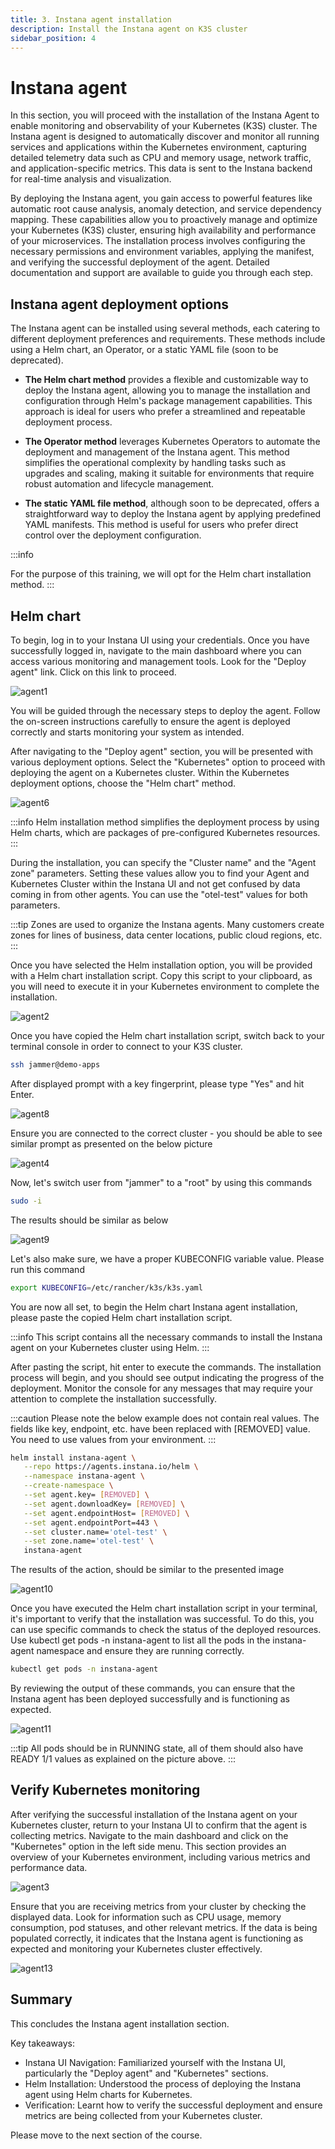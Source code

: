 ```yaml
---
title: 3. Instana agent installation
description: Install the Instana agent on K3S cluster
sidebar_position: 4
---
```


# Instana agent

In this section, you will proceed with the installation of the Instana Agent to enable monitoring and observability of your Kubernetes (K3S) cluster. The Instana agent is designed to automatically discover 
and monitor all running services and applications within the Kubernetes environment, capturing detailed telemetry data such as CPU and memory usage, network traffic, and application-specific metrics. 
This data is sent to the Instana backend for real-time analysis and visualization.

By deploying the Instana agent, you gain access to powerful features like automatic root cause analysis, anomaly detection, and service dependency mapping. These capabilities allow you to proactively manage 
and optimize your Kubernetes (K3S) cluster, ensuring high availability and performance of your microservices. The installation process involves configuring the necessary permissions and environment variables, 
applying the manifest, and verifying the successful deployment of the agent. Detailed documentation and support are available to guide you through each step.

## Instana agent deployment options

 The Instana agent can be installed using several methods, each catering to different deployment preferences and requirements. These methods include using a Helm chart, an Operator, or a static YAML file (soon to be deprecated).

- **The Helm chart method** provides a flexible and customizable way to deploy the Instana agent, allowing you to manage the installation and configuration through Helm's package management capabilities. 
This approach is ideal for users who prefer a streamlined and repeatable deployment process.

- **The Operator method** leverages Kubernetes Operators to automate the deployment and management of the Instana agent. This method simplifies the operational complexity by handling tasks such as upgrades and scaling, 
making it suitable for environments that require robust automation and lifecycle management.

- **The static YAML file method**, although soon to be deprecated, offers a straightforward way to deploy the Instana agent by applying predefined YAML manifests. This method is useful for users who prefer 
direct control over the deployment configuration.

:::info

For the purpose of this training, we will opt for the Helm chart installation method. 
:::

## Helm chart

To begin, log in to your Instana UI using your credentials. Once you have successfully logged in, navigate to the main dashboard where you can access various monitoring and management tools. 
Look for the "Deploy agent" link. Click on this link to proceed. 
 
![agent1](images/agent-install-005.png)

You will be guided through the necessary steps to deploy the agent. Follow the on-screen instructions carefully 
to ensure the agent is deployed correctly and starts monitoring your system as intended.

After navigating to the "Deploy agent" section, you will be presented with various deployment options. 
Select the "Kubernetes" option to proceed with deploying the agent on a Kubernetes cluster. 
Within the Kubernetes deployment options, choose the "Helm chart" method. 

![agent6](images/agent-install-006.png)

:::info
Helm installation method simplifies the deployment process by using Helm charts, which are packages of pre-configured Kubernetes resources.
:::

During the installation, you can specify the "Cluster name" and the "Agent zone" parameters. Setting these values allow you to find your Agent and Kubernetes Cluster within the Instana UI and not 
get confused by data coming in from other agents. You can use the "otel-test" values for both parameters.

:::tip
Zones are used to organize the Instana agents. Many customers create zones for lines of business, data center locations, public cloud regions, etc.
:::

Once you have selected the Helm installation option, you will be provided with a Helm chart installation script. Copy this script to your clipboard, as you will need to execute it in your Kubernetes 
environment to complete the installation.

![agent2](images/agent-install-007.png)

Once you have copied the Helm chart installation script, switch back to your terminal console in order to connect to your K3S cluster.

```bash
ssh jammer@demo-apps
```
After displayed prompt with a key fingerprint, please type "Yes" and hit Enter.

![agent8](images/agent-install-008.png)

Ensure you are connected to the correct cluster - you should be able to see similar prompt as presented on the below picture
 
![agent4](images/agent-install-004.png)

Now, let's switch user from "jammer" to a "root" by using this commands

```bash
sudo -i
```
The results should be similar as below

![agent9](images/agent-install-009.png)

Let's also make sure, we have a proper KUBECONFIG variable value. Please run this command

```bash
export KUBECONFIG=/etc/rancher/k3s/k3s.yaml 
```

You are now all set, to begin the Helm chart Instana agent installation, please paste the copied Helm chart installation script. 

:::info
This script contains all the necessary commands to install the Instana agent on your Kubernetes cluster using Helm. 
:::

After pasting the script, hit enter to execute the commands. The installation process will begin, and you should see output indicating the progress of the deployment. 
Monitor the console for any messages that may require your attention to complete the installation successfully. 

:::caution
Please note the below example does not contain real values. 
The fields like key, endpoint, etc. have been replaced with [REMOVED] value. You need to use values from your environment.
:::
```bash
helm install instana-agent \
   --repo https://agents.instana.io/helm \
   --namespace instana-agent \
   --create-namespace \
   --set agent.key= [REMOVED] \
   --set agent.downloadKey= [REMOVED] \
   --set agent.endpointHost= [REMOVED] \
   --set agent.endpointPort=443 \
   --set cluster.name='otel-test' \
   --set zone.name='otel-test' \
   instana-agent
```
The results of the action, should be similar to the presented image

![agent10](images/agent-install-010.png)

Once you have executed the Helm chart installation script in your terminal, it's important to verify that the installation was successful.
To do this, you can use specific commands to check the status of the deployed resources. Use kubectl get pods -n instana-agent to list all the pods in the instana-agent namespace 
and ensure they are running correctly. 

```sh
kubectl get pods -n instana-agent
```

By reviewing the output of these commands, you can ensure that the Instana agent has been deployed successfully and is functioning as expected.

![agent11](images/agent-install-011.png)

:::tip
All pods should be in RUNNING state, all of them should also have READY 1/1 values as explained on the picture above.
:::

## Verify Kubernetes monitoring

After verifying the successful installation of the Instana agent on your Kubernetes cluster, return to your Instana UI to confirm that the agent is collecting metrics. 
Navigate to the main dashboard and click on the "Kubernetes" option in the left side menu. This section provides an overview of your Kubernetes environment, 
including various metrics and performance data. 

![agent3](images/agent-install-012.png)

Ensure that you are receiving metrics from your cluster by checking the displayed data. 
Look for information such as CPU usage, memory consumption, pod statuses, and other relevant metrics. If the data is being populated correctly, 
it indicates that the Instana agent is functioning as expected and monitoring your Kubernetes cluster effectively.

![agent13](images/agent-install-013.png)

## Summary

This concludes the Instana agent installation section. 

Key takeaways:

- Instana UI Navigation: Familiarized yourself with the Instana UI, particularly the "Deploy agent" and "Kubernetes" sections.
- Helm Installation: Understood the process of deploying the Instana agent using Helm charts for Kubernetes.
- Verification: Learnt how to verify the successful deployment and ensure metrics are being collected from your Kubernetes cluster.

Please move to the next section of the course.